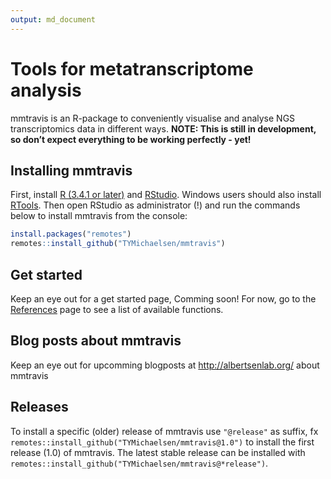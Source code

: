 ```yaml
---
output: md_document
---
```


# Tools for metatranscriptome analysis

mmtravis is an R-package to conveniently visualise and analyse NGS transcriptomics data in different ways. **NOTE: This is still in development, so don't expect everything to be working perfectly - yet!**

## Installing mmtravis
First, install [R (3.4.1 or later)](https://mirrors.dotsrc.org/cran/) and [RStudio](https://www.rstudio.com/products/rstudio/download/#download). Windows users should also install [RTools](https://mirrors.dotsrc.org/cran/bin/windows/Rtools/). Then open RStudio as administrator (!) and run the commands below to install mmtravis from the console:

```r
install.packages("remotes")
remotes::install_github("TYMichaelsen/mmtravis")
```

## Get started
Keep an eye out for a get started page, Comming soon! For now, go to the [References](https://tymichaelsen.github.io/mmtravis/reference/index.html) page to see a list of available functions. 

## Blog posts about mmtravis
Keep an eye out for upcomming blogposts at [http://albertsenlab.org/](http://albertsenlab.org/) about mmtravis

## Releases
To install a specific (older) release of mmtravis use `"@release"` as suffix, fx `remotes::install_github("TYMichaelsen/mmtravis@1.0")` to install the first release (1.0) of mmtravis. The latest stable release can be installed with `remotes::install_github("TYMichaelsen/mmtravis@*release")`.
